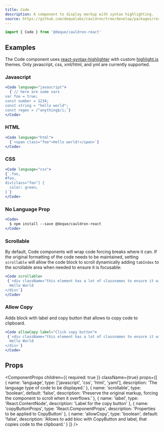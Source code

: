 ```yaml
---
title: Code
description: A component to display markup with syntax highlighting.
source: https://github.com/dequelabs/cauldron/tree/develop/packages/react/src/components/Code/index.tsx
---
```



```js
import { Code } from '@deque/cauldron-react'
```

## Examples

The Code component uses [react-syntax-highlighter](https://github.com/react-syntax-highlighter/react-syntax-highlighter) with custom [highlight.js](https://highlightjs.org/) themes. Only javascript, css, xml/html, and yml are currently supported.

### Javascript

```jsx example
<Code language="javascript">
  {`// here are some vars
var foo = true;
const number = 1234;
const string = "hello world";
const regex = /^anything$/i;`}
</Code>
```

### HTML

```jsx example
<Code language="html">
  {`<span class="foo">Hello world!</span>`}
</Code>
```

### CSS

```jsx example
<Code language="css">
{`.foo,
#foo,
div[class="foo"] {
  color: green;
}`}
</Code>
```

### No Language Prop

```jsx example
<Code>
  $ npm install --save @deque/cauldron-react
</Code>
```

### Scrollable

By default, Code components will wrap code forcing breaks where it can. If the original formatting of the code needs to be maintained, setting `scrollable` will allow the code block to scroll dynamically adding `tabIndex` to the scrollable area when needed to ensure it is focusable:

```jsx example
<Code scrollable>
 {`<div className="this element has a lot of classnames to ensure it will wrap at longer lengths">
  Hello World
</div>`}
</Code>
```

### Allow Copy

Adds block with label and copy button that allows to copy code to clipboard.

```jsx example
<Code allowCopy label="Click copy button">
 {`<div className="this element has a lot of classnames to ensure it will wrap at longer lengths">
  Hello World
</div>`}
</Code>
```

## Props

<ComponentProps
  children={{ required: true }}
  className={true}
  props={[
    {
      name: 'language',
      type: ['javascript', 'css', 'html', 'yaml'],
      description: 'The language type of code to be displayed.'
    },
    {
      name: 'scrollable',
      type: 'boolean',
      default: 'false',
      description: 'Preserve the original markup, forcing the component to scroll when it overflows.'
    },
    {
      name: 'label',
      type: 'React.ContentNode',
      description: 'Label for the copy button'
    },
    {
      name: 'copyButtonProps',
      type: 'React.ComponentProps<CopyButton>',
      description: 'Properties to be applied to CopyButton'
    },
    {
      name: 'allowCopy',
      type: 'boolean',
      default: 'false',
      description: 'Allows to add bloc with CopyButton and label, that copies code to the clipboard.'
    }
  ]}
/>